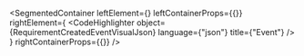 
<SegmentedContainer
  leftElement={<RequirementCreatedEventDesc />}
  leftContainerProps={{}}
  rightElement={
    <CodeHighlighter
      object={RequirementCreatedEventVisualJson}
      language={"json"}
      title={"Event"}
    />
  }
  rightContainerProps={{}}
/>
